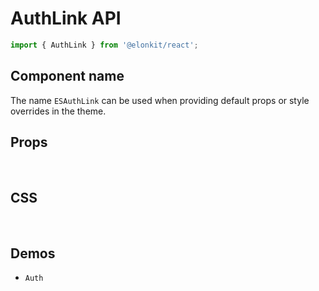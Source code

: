 
<Meta title="Components API/AuthLink" />

# AuthLink API

```js
import { AuthLink } from '@elonkit/react';
```

## Component name

The name `ESAuthLink` can be used when providing default props or style overrides in the theme.

## Props

<TableInterface name="AuthLinkProps" variant="props" />

<br />

## CSS

<TableInterface name="AuthLinkClasses" variant="css" />

<br />

## Demos

<ul>
  <li>
    <LinkTo kind="components-Auth" story="demo">
      <code>Auth</code>
    </LinkTo>
  </li>
</ul>

